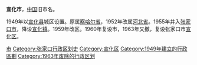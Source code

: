 '''宣化市'''，[[中国|中国]]旧市名。

1949年以[[宣化县|宣化县]]城区设置。原属[[察哈尔省|察哈尔省]]，1952年改属[[河北省|河北省]]。1955年并入[[张家口市|张家口市]]，降设[[宣化镇|宣化镇]]。1959年改区。1960年复设市，1963年又撤，复设张家口市[[宣化区|宣化区]]。

{{中华人民共和国行政区划小作品}}
{{DEFAULTSORT:X}}
[[Category:已撤消的中华人民共和国河北行政区划|市]]
[[Category:张家口行政区划史|Category:张家口行政区划史]]
[[Category:宣化区|Category:宣化区]]
[[Category:1949年建立的行政區劃|Category:1949年建立的行政區劃]]
[[Category:1963年废除的行政区划|Category:1963年废除的行政区划]]